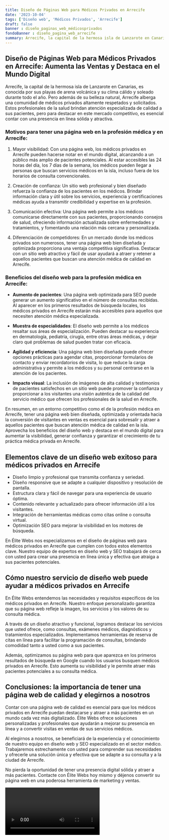 ```yaml
---
title: Diseño de Páginas Web para Médicos Privados en Arrecife
date: '2023-10-04'
tags: ['Diseño web', 'Médicos Privados', 'Arrecife']
draft: false
banner : diseño_paginas_web_médicosprivados
fondoBanner : diseño_pagina_web_arrecife
summary: Arrecife, la capital de la hermosa isla de Lanzarote en Canarias, es conocida por sus playas de arena volcánica y su clima cálido y soleado durante todo el año. Pero además de su belleza natural, Arrecife alberga una comunidad de médicos privados altamente respetados y solicitados. Estos profesionales de la salud brindan atención especializada de calidad a sus pacientes, pero para destacar en este mercado competitivo, es esencial contar con una presencia en línea sólida y atractiva.
---
```


## Diseño de Páginas Web para Médicos Privados en Arrecife: Aumenta las Ventas y Destaca en el Mundo Digital

Arrecife, la capital de la hermosa isla de Lanzarote en Canarias, es conocida por sus playas de arena volcánica y su clima cálido y soleado durante todo el año. Pero además de su belleza natural, Arrecife alberga una comunidad de médicos privados altamente respetados y solicitados. Estos profesionales de la salud brindan atención especializada de calidad a sus pacientes, pero para destacar en este mercado competitivo, es esencial contar con una presencia en línea sólida y atractiva.

### Motivos para tener una página web en la profesión médica y en Arrecife:

1. Mayor visibilidad: Con una página web, los médicos privados en Arrecife pueden hacerse notar en el mundo digital, alcanzando a un público más amplio de pacientes potenciales. Al estar accesibles las 24 horas del día, los 7 días de la semana, los médicos pueden llegar a personas que buscan servicios médicos en la isla, incluso fuera de los horarios de consulta convencionales.

2. Creación de confianza: Un sitio web profesional y bien diseñado refuerza la confianza de los pacientes en los médicos. Brindar información clara y útil sobre los servicios, experiencia y certificaciones médicas ayuda a transmitir credibilidad y expertise en la profesión.

3. Comunicación efectiva: Una página web permite a los médicos comunicarse directamente con sus pacientes, proporcionando consejos de salud, ofreciendo información actualizada sobre enfermedades y tratamientos, y fomentando una relación más cercana y personalizada.

4. Diferenciación de competidores: En un mercado donde los médicos privados son numerosos, tener una página web bien diseñada y optimizada proporciona una ventaja competitiva significativa. Destacar con un sitio web atractivo y fácil de usar ayudará a atraer y retener a aquellos pacientes que buscan una atención médica de calidad en Arrecife.

### Beneficios del diseño web para la profesión médica en Arrecife:

- **Aumento de pacientes**: Una página web optimizada para SEO puede generar un aumento significativo en el número de consultas recibidas. Al aparecer en los primeros resultados de búsqueda locales, los médicos privados en Arrecife estarán más accesibles para aquellos que necesiten atención médica especializada.

- **Muestra de especialidades**: El diseño web permite a los médicos resaltar sus áreas de especialización. Pueden destacar su experiencia en dermatología, pediatría, cirugía, entre otras áreas médicas, y dejar claro qué problemas de salud pueden tratar con eficacia.

- **Agilidad y eficiencia**: Una página web bien diseñada puede ofrecer opciones prácticas para agendar citas, proporcionar formularios de contacto y enviar recordatorios de visita, lo que reduce la carga administrativa y permite a los médicos y su personal centrarse en la atención de los pacientes.

- **Impacto visual**: La inclusión de imágenes de alta calidad y testimonios de pacientes satisfechos en un sitio web puede promover la confianza y proporcionar a los visitantes una visión auténtica de la calidad del servicio médico que ofrecen los profesionales de la salud en Arrecife.

En resumen, en un entorno competitivo como el de la profesión médica en Arrecife, tener una página web bien diseñada, optimizada y orientada hacia la conversión de visitantes en ventas es esencial para sobresalir y atraer a aquellos pacientes que buscan atención médica de calidad en la isla. Aprovecha los beneficios del diseño web y destaca en el mundo digital para aumentar la visibilidad, generar confianza y garantizar el crecimiento de tu práctica médica privada en Arrecife.

<GifSeo />

<Cta />

## Elementos clave de un diseño web exitoso para médicos privados en Arrecife

- Diseño limpio y profesional que transmita confianza y seriedad.
- Diseño responsive que se adapte a cualquier dispositivo y resolución de pantalla.
- Estructura clara y fácil de navegar para una experiencia de usuario óptima.
- Contenido relevante y actualizado para ofrecer información útil a los visitantes.
- Integración de herramientas médicas como citas online o consulta virtual.
- Optimización SEO para mejorar la visibilidad en los motores de búsqueda.

En Élite Webs nos especializamos en el diseño de páginas web para médicos privados en Arrecife que cumplen con todos estos elementos clave. Nuestro equipo de expertos en diseño web y SEO trabajará de cerca con usted para crear una presencia en línea única y efectiva que atraiga a sus pacientes potenciales.

## Cómo nuestro servicio de diseño web puede ayudar a médicos privados en Arrecife

En Élite Webs entendemos las necesidades y requisitos específicos de los médicos privados en Arrecife. Nuestro enfoque personalizado garantiza que su página web refleje la imagen, los servicios y los valores de su consulta médica.

A través de un diseño atractivo y funcional, logramos destacar los servicios que usted ofrece, como consultas, exámenes médicos, diagnósticos y tratamientos especializados. Implementamos herramientas de reserva de citas en línea para facilitar la programación de consultas, brindando comodidad tanto a usted como a sus pacientes.

Además, optimizamos su página web para que aparezca en los primeros resultados de búsqueda en Google cuando los usuarios busquen médicos privados en Arrecife. Esto aumenta su visibilidad y le permite atraer más pacientes potenciales a su consulta médica.

## Conclusiones: la importancia de tener una página web de calidad y elegirnos a nosotros

Contar con una página web de calidad es esencial para que los médicos privados en Arrecife puedan destacarse y atraer a más pacientes en un mundo cada vez más digitalizado. Élite Webs ofrece soluciones personalizadas y profesionales que ayudarán a mejorar su presencia en línea y a convertir visitas en ventas de sus servicios médicos.

Al elegirnos a nosotros, se beneficiará de la experiencia y el conocimiento de nuestro equipo en diseño web y SEO especializado en el sector médico. Trabajaremos estrechamente con usted para comprender sus necesidades y ofrecerle una solución única y efectiva que se adapte a su consulta y a la ciudad de Arrecife.

No pierda la oportunidad de tener una presencia digital sólida y atraer a más pacientes. Contacte con Élite Webs hoy mismo y déjenos convertir su página web en una poderosa herramienta de marketing y ventas.

<Video />

<CtaBot job='Médicos Privados' city='Arrecife'/>

<Gmaps query='Arrecife+españa+maps' />